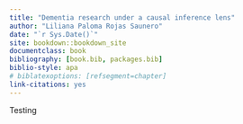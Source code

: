 --- 
title: "Dementia research under a causal inference lens"
author: "Liliana Paloma Rojas Saunero"
date: "`r Sys.Date()`"
site: bookdown::bookdown_site
documentclass: book
bibliography: [book.bib, packages.bib]
biblio-style: apa
# biblatexoptions: [refsegment=chapter]
link-citations: yes
---

Testing